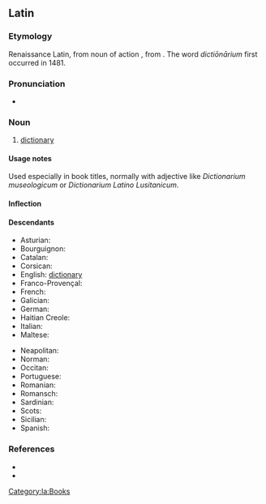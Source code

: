 ==Latin==

===Etymology===
Renaissance Latin, from noun of action {{suffix|dictiō|gloss1=speaking|ārium|lang=la}}, from {{m|la|dīcō||say, speak}}. The word ''dictiōnārium'' first occurred in 1481.

===Pronunciation===
* {{la-IPA|dictiōnārium|eccl=yes}}

===Noun===
{{la-noun|dictiōnārium|dictiōnāriī|n|second}}

# [[dictionary]]

====Usage notes====
Used especially in book titles, normally with adjective like ''Dictionarium museologicum'' or ''Dictionarium Latino Lusitanicum''.

====Inflection====
{{la-decl-2nd-N|dictiōnāri}}

====Descendants====
{{top2}}
* Asturian: {{l|ast|diccionariu}}
* Bourguignon: {{l|roa-brg|diccionâre}}
* Catalan: {{l|ca|diccionari}}
* Corsican: {{l|co|dizziunariu}}
* English: [[dictionary]]
* Franco-Provençal: {{l|frp|diccionèro}}
* French: {{l|fr|dictionnaire}}
* Galician: {{l|gl|dicionario}}
* German: {{l|de|Diktionär}}
* Haitian Creole: {{l|ht|diksyonè}}
* Italian: {{l|it|dizionario}}
* Maltese: {{l|mt|dizzjunarju}}
{{mid2}}
* Neapolitan: {{l|nap|dezziunario}}
* Norman: {{l|nrf|dictionnaithe}}
* Occitan: {{l|oc|diccionari}}
* Portuguese: {{l|pt|dicionário}}
* Romanian: {{l|ro|dicționar}}
* Romansch: {{l|rm|dicziunari}}
* Sardinian: {{l|sc|dizionariu}}
* Scots: {{l|sco|dictionar}}
* Sicilian: {{l|scn|dizziunariu}}
* Spanish: {{l|es|diccionario}}
{{bottom}}

===References===
* {{R:Gaffiot}}
* {{R:NLW}}

[[Category:la:Books]]